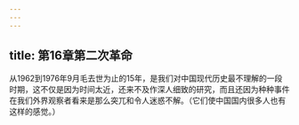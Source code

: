 ```yaml
---
---
---
```

title: 第16章第二次革命
---




从1962到1976年9月毛去世为止的15年，是我们对中国现代历史最不理解的一段时期，这不仅是因为时间太近，还来不及作深人细致的研究，而且还因为种种事件在我们外界观察者看来是那么突兀和令人迷惑不解。（它们使中国国内很多人也有这样的感觉。）